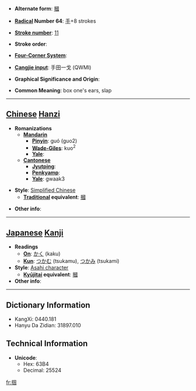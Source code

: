 * '''Alternate form''': [[摑]]

* '''[[Wiktionary:Chinese radical index| Radical]] Number 64''': [[Wiktionary:Chinese radical index 手|手]]+8 strokes

* '''[[Wiktionary:Chinese total strokes index|Stroke number]]''': [[Wiktionary:Chinese total strokes index 11|11]]

* '''Stroke order''': 

* '''[[Wiktionary:Chinese four corner index|Four-Corner System]]''': 

* '''[[Wiktionary:Chinese Cangjie index|Cangjie input]]''': 手田一戈 (QWMI)

* '''Graphical Significance and Origin''': 

* '''Common Meaning''': box one's ears, slap

----

== [[Chinese]] [[Hanzi]] ==

* '''Romanizations'''
** '''[[Mandarin]]'''
*** '''[[Pinyin]]''': guó (guo2)
*** '''[[Wade-Giles]]''': kuo<sup>2</sup>
*** '''[[Yale]]''': 
** '''[[Cantonese]]'''
*** '''[[Jyutping]]''':
*** '''[[Penkyamp]]''': 
*** '''[[Yale]]''': gwaak3

* '''Style''': [[Simplified Chinese]] 
** '''[[Traditional Chinese|Traditional]] equivalent''': [[摑]]

* '''Other info''': 

----

== [[Japanese]] [[Kanji]] ==

* '''Readings'''
** '''[[On]]''': [[かく]] (kaku)
** '''[[Kun]]''': [[つかむ]] (tsukamu), [[つかみ]] (tsukami)
* '''Style''': [[Wikipedia:Asahi characters|Asahi character]]
** '''[[Kyūjitai]] equivalent''': [[摑]]
* '''Other info''':  

----

== Dictionary Information ==

* KangXi: 0440.181
* Hanyu Da Zidian: 31897.010

== Technical Information ==

* '''Unicode''':
** Hex: 63B4
** Decimal: 25524

[[fr:掴]]